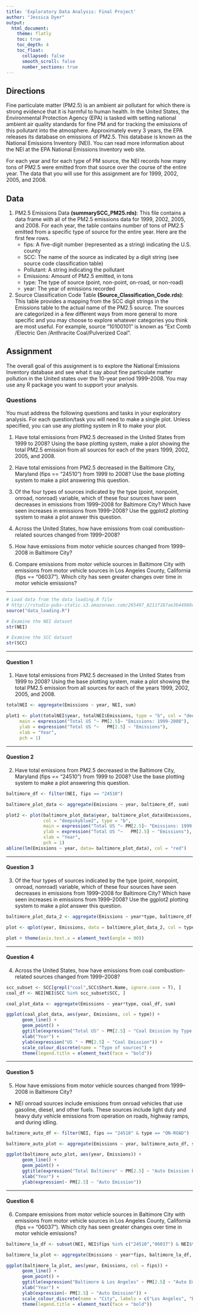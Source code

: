 ```yaml
---
title: 'Exploratory Data Analysis: Final Project'
author: "Jessica Dyer"
output: 
  html_document:
    theme: flatly
    toc: true
    toc_depth: 4
    toc_float:
      collapsed: false
      smooth_scroll: false
      number_sections: true
---
```

## Directions
Fine particulate matter (PM2.5) is an ambient air pollutant for which there is strong evidence that it is harmful to human health. In the United States, the Environmental Protection Agency (EPA) is tasked with setting national ambient air quality standards for fine PM and for tracking the emissions of this pollutant into the atmosphere. Approximately every 3 years, the EPA releases its database on emissions of PM2.5. This database is known as the National Emissions Inventory (NEI). You can read more information about the NEI at the EPA National Emissions Inventory web site.

For each year and for each type of PM source, the NEI records how many tons of PM2.5 were emitted from that source over the course of the entire year. The data that you will use for this assignment are for 1999, 2002, 2005, and 2008.

## Data  
1. PM2.5 Emissions Data **(summarySCC_PM25.rds)**: This file contains a data frame with all of the PM2.5 emissions data for 1999, 2002, 2005, and 2008. For each year, the table contains number of tons of PM2.5 emitted from a specific type of source for the entire year. Here are the first few rows.  
    - fips: A five-digit number (represented as a string) indicating the U.S. county
    - SCC: The name of the source as indicated by a digit string (see source code classification table)
    - Pollutant: A string indicating the pollutant
    - Emissions: Amount of PM2.5 emitted, in tons
    - type: The type of source (point, non-point, on-road, or non-road)
    - year: The year of emissions recorded
  
2. Source Classification Code Table **(Source_Classification_Code.rds)**: This table provides a mapping from the SCC digit strings in the Emissions table to the actual name of the PM2.5 source. The sources are categorized in a few different ways from more general to more specific and you may choose to explore whatever categories you think are most useful. For example, source “10100101” is known as “Ext Comb /Electric Gen /Anthracite Coal/Pulverized Coal”.

## Assignment 
The overall goal of this assignment is to explore the National Emissions Inventory database and see what it say about fine particulate matter pollution in the United states over the 10-year period 1999–2008. You may use any R package you want to support your analysis.

### Questions
You must address the following questions and tasks in your exploratory analysis. For each question/task you will need to make a single plot. Unless specified, you can use any plotting system in R to make your plot.

1. Have total emissions from PM2.5 decreased in the United States from 1999 to 2008? Using the base plotting system, make a plot showing the total PM2.5 emission from all sources for each of the years 1999, 2002, 2005, and 2008. 

2. Have total emissions from PM2.5 decreased in the Baltimore City, Maryland (fips == "24510") from 1999 to 2008? Use the base plotting system to make a plot answering this question. 

3. Of the four types of sources indicated by the type (point, nonpoint, onroad, nonroad) variable, which of these four sources have seen decreases in emissions from 1999–2008 for Baltimore City? Which have seen increases in emissions from 1999–2008? Use the ggplot2 plotting system to make a plot answer this question. 

4. Across the United States, how have emissions from coal combustion-related sources changed from 1999–2008?  

5. How have emissions from motor vehicle sources changed from 1999–2008 in Baltimore City?  

6. Compare emissions from motor vehicle sources in Baltimore City with emissions from motor vehicle sources in Los Angeles County, California (fips == "06037"). Which city has seen greater changes over time in motor vehicle emissions?  

***

```r
# Load data from the data_loading.R file
# http://rstudio-pubs-static.s3.amazonaws.com/265497_8211f187ae3b44988c4166db0fb0c345.html
source("data_loading.R")
```

```r
# Examine the NEI dataset 
str(NEI)
```

```r
# Examine the SCC dataset 
str(SCC)
```

*** 

#### Question 1  

1. Have total emissions from PM2.5 decreased in the United States from 1999 to 2008? Using the base plotting system, make a plot showing the total PM2.5 emission from all sources for each of the years 1999, 2002, 2005, and 2008. 

```r
totalNEI <- aggregate(Emissions ~ year, NEI, sum)

plot1 <- plot(totalNEI$year, totalNEI$Emissions, type = "b", col = "deepskyblue2", 
     main = expression("Total US "~ PM[2.5]~ "Emissions: 1999-2008"), 
     ylab = expression("Total US "~   PM[2.5] ~ "Emissions"), 
     xlab = "Year", 
     pch = 1)

```

*** 
#### Question 2  

2. Have total emissions from PM2.5 decreased in the Baltimore City, Maryland (fips == "24510") from 1999 to 2008? Use the base plotting system to make a plot answering this question.

```r
baltimore_df <- filter(NEI, fips == "24510")

baltimore_plot_data <- aggregate(Emissions ~ year, baltimore_df, sum)

plot2 <- plot(baltimore_plot_data$year, baltimore_plot_data$Emissions, 
              col = "deepskyblue2", type = "b",
              main = expression("Total US "~ PM[2.5]~ "Emissions: 1999-2008 in Baltimore"), 
              ylab = expression("Total US "~   PM[2.5] ~ "Emissions"), 
              xlab = "Year", 
              pch = 1)
abline(lm(Emissions ~ year, data= baltimore_plot_data), col = "red")
```

*** 
#### Question 3  

3. Of the four types of sources indicated by the type (point, nonpoint, onroad, nonroad) variable, which of these four sources have seen decreases in emissions from 1999–2008 for Baltimore City? Which have seen increases in emissions from 1999–2008? Use the ggplot2 plotting system to make a plot answer this question.

```r
baltimore_plot_data_2 <- aggregate(Emissions ~ year*type, baltimore_df, sum)

plot <- qplot(year, Emissions, data = baltimore_plot_data_2, col = type, facets = .~type, ylab = expression("Total US "~   PM[2.5] ~ "Emissions"), xlab = "Year") + geom_line()

plot + theme(axis.text.x = element_text(angle = 90))

```

***  

#### Question 4  


4. Across the United States, how have emissions from coal combustion-related sources changed from 1999–2008?

```r
scc_subset <- SCC[grepl("coal",SCC$Short.Name, ignore.case = T), ]
coal_df <- NEI[NEI$SCC %in% scc_subset$SCC, ]

coal_plot_data <- aggregate(Emissions ~ year*type, coal_df, sum)

ggplot(coal_plot_data, aes(year, Emissions, col = type)) +
      geom_line() +
      geom_point() +
      ggtitle(expression("Total US" ~ PM[2.5] ~ "Coal Emission by Type and Year")) +
      xlab("Year") +
      ylab(expression("US " ~ PM[2.5] ~ "Coal Emission")) +
      scale_colour_discrete(name = "Type of sources") +
      theme(legend.title = element_text(face = "bold"))
```

***  

#### Question 5  

5. How have emissions from motor vehicle sources changed from 1999–2008 in Baltimore City?  

- NEI onroad sources include emissions from onroad vehicles that use gasoline, diesel, and other fuels. These sources include light duty and heavy duty vehicle emissions from operation on roads, highway ramps, and during idling.

```r
baltimore_auto_df <- filter(NEI, fips == "24510" & type == "ON-ROAD")

baltimore_auto_plot <- aggregate(Emissions ~ year, baltimore_auto_df, sum)

ggplot(baltimore_auto_plot, aes(year, Emissions)) +
      geom_line() +
      geom_point() +
      ggtitle(expression("Total Baltimore" ~ PM[2.5] ~ "Auto Emission by Year")) +
      xlab("Year") +
      ylab(expression(~ PM[2.5] ~ "Auto Emission"))

```

***
#### Question 6  

6. Compare emissions from motor vehicle sources in Baltimore City with emissions from motor vehicle sources in Los Angeles County, California (fips == "06037"). Which city has seen greater changes over time in motor vehicle emissions?  

```r
baltimore_la_df <- subset(NEI, NEI$fips %in% c("24510","06037") & NEI$type == "ON-ROAD")

baltimore_la_plot <- aggregate(Emissions ~ year*fips, baltimore_la_df, sum)

ggplot(baltimore_la_plot, aes(year, Emissions, col = fips)) +
      geom_line() +
      geom_point() +
      ggtitle(expression("Baltimore & Los Angeles" ~ PM[2.5] ~ "Auto Emission by Year")) +
      xlab("Year") +
      ylab(expression(~ PM[2.5] ~ "Auto Emission")) + 
      scale_colour_discrete(name = "City", labels = c("Los Angeles", "Baltimore")) +
      theme(legend.title = element_text(face = "bold"))

```




